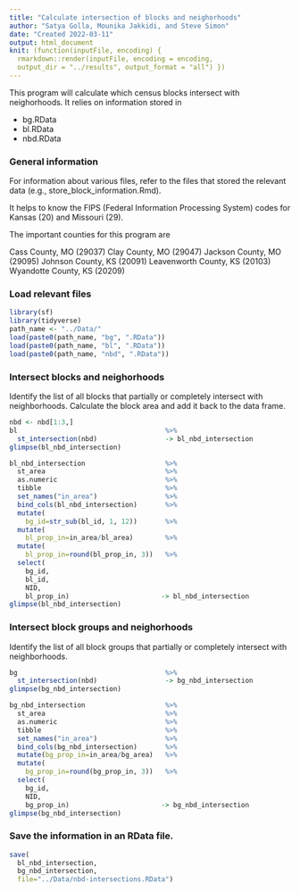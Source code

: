 ```yaml
---
title: "Calculate intersection of blocks and neighorhoods"
author: "Satya Golla, Mounika Jakkidi, and Steve Simon"
date: "Created 2022-03-11"
output: html_document
knit: (function(inputFile, encoding) {
  rmarkdown::render(inputFile, encoding = encoding,
  output_dir = "../results", output_format = "all") })
---
```


This program will calculate which census blocks intersect with neighorhoods. It relies on information stored in

+ bg.RData
+ bl.RData
+ nbd.RData

### General information

For information about various files, refer to the files that stored the relevant data (e.g., store_block_information.Rmd).

It helps to know the FIPS (Federal Information Processing System) codes for Kansas (20) and Missouri (29).

The important counties for this program are

Cass County, MO (29037)
Clay County, MO (29047)
Jackson County, MO (29095)
Johnson County, KS (20091)
Leavenworth County, KS (20103)
Wyandotte County, KS (20209)

### Load relevant files

```r
library(sf)
library(tidyverse)
path_name <- "../Data/"
load(paste0(path_name, "bg", ".RData"))
load(paste0(path_name, "bl", ".RData"))
load(paste0(path_name, "nbd", ".RData"))
```

### Intersect blocks and neighorhoods

Identify the list of all blocks that partially or completely intersect with neighborhoods. Calculate the block area and add it back to the data frame.

```r
nbd <- nbd[1:3,]
bl                                     %>%
  st_intersection(nbd)                 -> bl_nbd_intersection
glimpse(bl_nbd_intersection)

bl_nbd_intersection                    %>%
  st_area                              %>%
  as.numeric                           %>%
  tibble                               %>%
  set_names("in_area")                 %>%
  bind_cols(bl_nbd_intersection)       %>%
  mutate(
    bg_id=str_sub(bl_id, 1, 12))       %>%
  mutate(
    bl_prop_in=in_area/bl_area)        %>%
  mutate(
    bl_prop_in=round(bl_prop_in, 3))   %>%   
  select(
    bg_id,
    bl_id, 
    NID, 
    bl_prop_in)                       -> bl_nbd_intersection
glimpse(bl_nbd_intersection)
```


### Intersect block groups and neighorhoods

Identify the list of all block groups that partially or completely intersect with neighborhoods.

```r
bg                                     %>%
  st_intersection(nbd)                 -> bg_nbd_intersection
glimpse(bg_nbd_intersection)

bg_nbd_intersection                    %>%
  st_area                              %>%
  as.numeric                           %>%
  tibble                               %>%
  set_names("in_area")                 %>%
  bind_cols(bg_nbd_intersection)       %>%
  mutate(bg_prop_in=in_area/bg_area)   %>%
  mutate(
    bg_prop_in=round(bg_prop_in, 3))   %>%
  select(
    bg_id,
    NID, 
    bg_prop_in)                       -> bg_nbd_intersection
glimpse(bg_nbd_intersection)
```

### Save the information in an RData file.

```r

save(
  bl_nbd_intersection,
  bg_nbd_intersection,
  file="../Data/nbd-intersections.RData")
```
